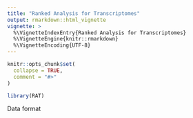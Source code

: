 ```yaml
---
title: "Ranked Analysis for Transcriptomes"
output: rmarkdown::html_vignette
vignette: >
  %\VignetteIndexEntry{Ranked Analysis for Transcriptomes}
  %\VignetteEngine{knitr::rmarkdown}
  %\VignetteEncoding{UTF-8}
---
```


```r
knitr::opts_chunk$set(
  collapse = TRUE,
  comment = "#>"
)
```

```r
library(RAT)
```

Data format
